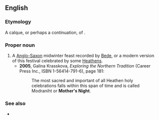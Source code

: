 ==English==

===Etymology===
A calque, or perhaps a continuation, of {{etyl|ang|en}} {{m|ang|Mōdraniht}}.

===Proper noun===
{{en-proper noun|head=[[mother|Mother]]'s [[night|Night]]}}

# A [[Anglo-Saxon]] midwinter feast recorded by [[w:Bede|Bede]], or a modern version of this festival celebrated by some [[Heathen]]s.
#* '''2005''', Galina Krasskova, ''Exploring the Northern Tradition'' (Career Press Inc., ISBN 1-56414-791-6), page 181:
#*: The most sacred and important of all Heathen holy celebrations falls within this span of time and is called Modraniht or '''Mother's Night'''.

===See also===
* {{l|en|Ancestor Night}}